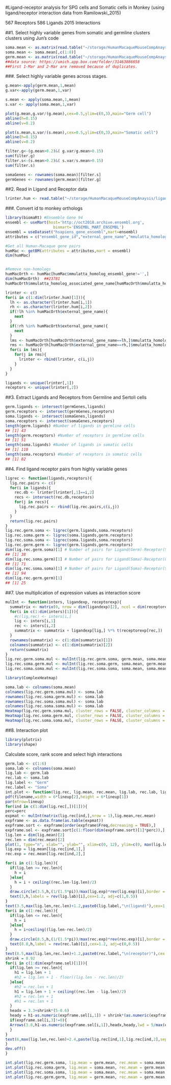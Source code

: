 
#Ligand-receptor analysis for SPG cells and Somatic cells in Monkey (using ligand/receptor interaction data from Ramilowski_2015)

567 Receptors
586 Ligands
2015 Interactions

##1. Select highly variable genes from somatic and germline clusters clusters using Jun's code
```r
soma.mean <- as.matrix(read.table("~/storage/HumanMacaqueMouseCompAnaysis/ligandReceptor/AllGenes_Markers_Merged5Monkey-NoC1-NoC5-NoOver10%MT_12celltypes_Qianyi_3.27.2019.txt",header = T,sep="\t",row.names = 1))
soma.mean <- soma.mean[,c(1:8)]
germ.mean <- as.matrix(read.table("~/storage/HumanMacaqueMouseCompAnaysis/interdata/SPG_centroids/MonkeySPGCluster_AllGene_Centroids.txt",header = T,sep="\t",row.names = 1))
##data source: https://umich.app.box.com/folder/31463886658
##First 1-Mar and 2-Mar are removed because of duplicates.
```


###. Select highly variable genes across stages.
```r
g.mean<-apply(germ.mean,1,mean)
g.var<-apply(germ.mean,1,var)

s.mean <- apply(soma.mean,1,mean)
s.var <- apply(soma.mean,1,var)

plot(g.mean,g.var/(g.mean),cex=0.5,ylim=c(0,3),main="Germ cell")
abline(h=0.15)
abline(v=0.2)

plot(s.mean,s.var/(s.mean),cex=0.5,ylim=c(0,3),main="Somatic cell")
abline(h=0.15)
abline(v=0.2)

filter.g<-(g.mean>0.2)&( g.var/g.mean>0.15)
sum(filter.g)
filter.s<-(s.mean>0.2)&( s.var/s.mean>0.15)
sum(filter.s)
```

```r
somaGenes <- rownames(soma.mean)[filter.s]
germGenes <- rownames(germ.mean)[filter.g]
```

##2. Read in Ligand and Receptor data
```r
lrinter.hum <- read.table("~/storage/HumanMacaqueMouseCompAnaysis/ligandReceptor/Ramilowski_LigRec_Human.txt",header = TRUE)
```

###. Convert id to monkey orthologs
```r
library(biomaRt) #Ensemble Gene 94
ensembl <- useMart(host='http://oct2018.archive.ensembl.org', 
                     biomart='ENSEMBL_MART_ENSEMBL')
ensembl = useDataset("hsapiens_gene_ensembl",mart=ensembl)
attributes = c("ensembl_gene_id","external_gene_name","mmulatta_homolog_ensembl_gene","mmulatta_homolog_associated_gene_name")

#Get all Human-Macaque gene pairs
humMac <- getBM(attributes = attributes,mart = ensembl)
dim(humMac)


#Remove non-homologs
humMacOrth <- humMac[humMac$mmulatta_homolog_ensembl_gene!='',]
dim(humMacOrth)  ##23781
humMacOrth$mmulatta_homolog_associated_gene_name[humMacOrth$mmulatta_homolog_associated_gene_name==""] = humMacOrth$external_gene_name[humMacOrth$mmulatta_homolog_associated_gene_name==""]
```

```r
lrinter <- c()
for(i in c(1:dim(lrinter.hum)[1])){
  lh <- as.character(lrinter.hum[i,1])
  rh <- as.character(lrinter.hum[i,2])
  if(!lh %in% humMacOrth$external_gene_name){
    next
  }
  if(!rh %in% humMacOrth$external_gene_name){
    next
  }  
  lms <- humMacOrth[humMacOrth$external_gene_name==lh,]$mmulatta_homolog_associated_gene_name
  rms <- humMacOrth[humMacOrth$external_gene_name==rh,]$mmulatta_homolog_associated_gene_name
  for(i in lms){
    for(j in rms){
      lrinter <- rbind(lrinter, c(i,j))
    }
  }
}
```


```r
ligands <- unique(lrinter[,1])
receptors <- unique(lrinter[,2])
```

##3. Extract Ligands and Receptors from Germline and Sertoli cells
```r
germ.ligands <- intersect(germGenes,ligands)
germ.receptors <- intersect(germGenes,receptors)
soma.ligands <- intersect(somaGenes,ligands)
soma.receptors <- intersect(somaGenes,receptors)
length(germ.ligands) #Number of ligands in germline cells
## [1] 43
length(germ.receptors) #Number of receptors in germline cells
## [1] 51
length(soma.ligands) #Number of ligands in somatic cells
## [1] 110
length(soma.receptors) #Number of receptors in somatic cells
## [1] 82
```

##4. Find ligand receptor pairs from highly variable genes
```r
ligrec <- function(ligands,receptors){
  lig.rec.pairs <- c()
  for(i in ligands){
    rec.db <- lrinter[lrinter[,1]==i,2]
    recs <- intersect(rec.db,receptors)
    for(j in recs){
      lig.rec.pairs <- rbind(lig.rec.pairs,c(i,j))
    }
  }
  return(lig.rec.pairs)
}
lig.rec.germ.soma <- ligrec(germ.ligands,soma.receptors)
lig.rec.soma.germ <- ligrec(soma.ligands,germ.receptors)
lig.rec.soma.soma <- ligrec(soma.ligands,soma.receptors)
lig.rec.germ.germ <- ligrec(germ.ligands,germ.receptors)
dim(lig.rec.germ.soma)[1] # Number of pairs for Ligand(Germ)-Receptor(Soma)
## [1] 38
dim(lig.rec.soma.germ)[1] # Number of pairs for Ligand(Soma)-Receptor(Germ)
## [1] 71
dim(lig.rec.soma.soma)[1] # Number of pairs for Ligand(Soma)-Receptor(Soma)
## [1] 94
dim(lig.rec.germ.germ)[1]
## [1] 25
```

##7. Use multiplication of expression values as interaction score
```r
mulInt <- function(inters, ligandexp, receptorexp){
  summatrix <- matrix(0, nrow = dim(ligandexp)[2], ncol = dim(receptorexp)[2])
  for(i in c(1:dim(inters)[1])){
    #c(lig,rec) <- inters[i,]
    lig <- inters[i,1]
    rec <- inters[i,2]
    summatrix <- summatrix + ligandexp[lig,] %*% t(receptorexp[rec,])
  }
  rownames(summatrix) <- c(1:dim(summatrix)[1])
  colnames(summatrix) <- c(1:dim(summatrix)[2])
  return(summatrix)
}
lig.rec.germ.soma.mul <- mulInt(lig.rec.germ.soma, germ.mean, soma.mean)
lig.rec.soma.germ.mul <- mulInt(lig.rec.soma.germ, soma.mean, germ.mean)
lig.rec.soma.soma.mul <- mulInt(lig.rec.soma.soma, soma.mean, soma.mean)
```

```r
library(ComplexHeatmap)
```

```r
soma.lab <- colnames(soma.mean)
colnames(lig.rec.germ.soma.mul) <- soma.lab
rownames(lig.rec.soma.germ.mul) <- soma.lab
rownames(lig.rec.soma.soma.mul) <- soma.lab
colnames(lig.rec.soma.soma.mul) <- soma.lab
Heatmap(lig.rec.germ.soma.mul, cluster_rows = FALSE, cluster_columns = FALSE)## Ligands in Germ cells and Receptors in Somatic cells
Heatmap(lig.rec.soma.germ.mul, cluster_rows = FALSE, cluster_columns = FALSE) ## Ligands in Somatic cells and receptors in Germ cells.
Heatmap(lig.rec.soma.soma.mul, cluster_rows = FALSE, cluster_columns = FALSE)## Ligands in Somatic cells and receptors in Somatic cells.
```
##8. Interaction plot
```r
library(plotrix)
library(shape)
```

Calculate score, rank score and select high interactions
```r
germ.lab <- c(1:6)
soma.lab <- colnames(soma.mean)
lig.lab <- germ.lab
rec.lab <- soma.lab
lig.label <- "Germ"
rec.label <- "Soma"
int.plot <- function(lig.rec, lig.mean, rec.mean, lig.lab, rec.lab, lig.label, rec.label,lineup,perc,filename){
pdf(filename,width = 6*lineup[2],height = 6*lineup[1])
par(mfrow=lineup)
for(ind in c(1:dim(lig.rec[,])[1])){
perc=perc
expmat <- mulInt(matrix(lig.rec[ind,],nrow = 1),lig.mean,rec.mean)
expframe <- as.data.frame(as.table(expmat))
expframe.sort <- expframe[order(expframe$Freq,decreasing = TRUE),]
expframe.sel <- expframe.sort[c(1:floor(dim(expframe.sort)[1]*perc)),]
lig.len = dim(lig.mean)[2]
rec.len = dim(rec.mean)[2]
plot(1, type="n", xlab="", ylab="", xlim=c(0, 12), ylim=c(0, max(lig.len,rec.len)+3),axes = FALSE) ##axes2 = FALSE
lig.exp = lig.mean[lig.rec[ind,1],]
rec.exp = rec.mean[lig.rec[ind,2],]

for(i in c(1:lig.len)){
  if(lig.len >= rec.len){
    h = i
  }else{
    h = i + ceiling((rec.len-lig.len)/2)
  }
  draw.circle(3.5,h,(1/(1.5*pi))/max(lig.exp)*rev(lig.exp)[i],border = "#5a97e3",col = "#5a97e3")
  text(3,h,labels = rev(lig.lab)[i],cex=1.2, adj=c(1,0.5))
}
text(3.5,max(lig.len,rec.len)+1.2,paste0(lig.label,"\n(ligand)"),cex=1.5)
for(i in c(1:rec.len)){
  if(lig.len <= rec.len){
    h = i
  }else{
    h = i+ceiling((lig.len-rec.len)/2)
  }
  draw.circle(8.5,h,(1/(1.5*pi))/max(rec.exp)*rev(rec.exp)[i],border = "#e3a65a",col = "#e3a65a")
  text(8.8,h,label = rev(rec.lab)[i],cex=1.2, adj=c(0,0.5))
}
text(8.5,max(lig.len,rec.len)+1.2,paste0(rec.label,"\n(receptor)"),cex = 1.5)
shrink = 0.92
for(i in c(1:dim(expframe.sel)[1])){
  if(lig.len >= rec.len){
    h1 = lig.len + 1
    #h2 = lig.len + 1 - floor((lig.len - rec.len)/2)
  }else{
    #h2 = rec.len + 1
    h1 = lig.len + 1 + ceiling((rec.len - lig.len)/2)
    #h2 = rec.len + 1
    #h1 = rec.len + 1
  }
  headx = 3.3+shrink*(5-0.6)
  heady = h1-as.numeric(expframe.sel[i,1]) + shrink*(as.numeric(expframe.sel[i,1]) - sign(lig.len - rec.len)*floor(abs(lig.len - rec.len)/2) - as.numeric(expframe.sel[i,2]))
  if(expframe.sel[i,3]!=0){
  Arrows(3.8,h1-as.numeric(expframe.sel[i,1]),headx,heady,lwd = 5/max(expframe.sel[,3])*expframe.sel[i,3])
  }
}
text(6,max(lig.len,rec.len)+2.4,paste(lig.rec[ind,1],lig.rec[ind,2],sep = "-"),cex=2)
}
dev.off()
}
```

```r
int.plot(lig.rec.germ.soma, lig.mean = germ.mean, rec.mean = soma.mean, lig.lab = germ.lab, rec.lab = soma.lab, lig.label = "SPG", rec.label = "Soma",lineup = c(14,4), perc=0.2,filename="~/storage/HumanMacaqueMouseCompAnaysis/ligandReceptor/20190402_SPG_Soma/monkey/lig.rec.germ.soma.20per.pdf")
int.plot(lig.rec.soma.germ, lig.mean = soma.mean, rec.mean = germ.mean, lig.lab = soma.lab, rec.lab = germ.lab, lig.label = "Soma", rec.label = "SPG",lineup = c(15,4), perc=0.2,filename="~/storage/HumanMacaqueMouseCompAnaysis/ligandReceptor/20190402_SPG_Soma/monkey/lig.rec.soma.germ.20per.pdf")
int.plot(lig.rec.soma.soma, lig.mean = soma.mean, rec.mean = soma.mean, lig.lab = soma.lab, rec.lab = soma.lab, lig.label = "Soma", rec.label = "Soma",lineup = c(57,4), perc=0.2,filename="~/storage/HumanMacaqueMouseCompAnaysis/ligandReceptor/20190402_SPG_Soma/monkey/lig.rec.soma.soma.20per.pdf")
int.plot(lig.rec.germ.germ, lig.mean = germ.mean, rec.mean = germ.mean, lig.lab = germ.lab, rec.lab = germ.lab, lig.label = "SPG", rec.label = "SPG",lineup = c(3,4), perc=0.2,filename="~/storage/HumanMacaqueMouseCompAnaysis/ligandReceptor/20190402_SPG_Soma/monkey//lig.rec.germ.germ.20per.pdf")
```